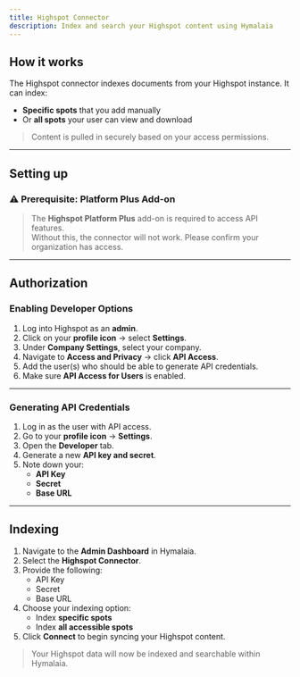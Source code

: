 ```yaml
---
title: Highspot Connector
description: Index and search your Highspot content using Hymalaia
---
```


## How it works

The Highspot connector indexes documents from your Highspot instance. It can index:

- **Specific spots** that you add manually  
- Or **all spots** your user can view and download

> Content is pulled in securely based on your access permissions.

---

## Setting up

### ⚠️ Prerequisite: Platform Plus Add-on

> The **Highspot Platform Plus** add-on is required to access API features.  
> Without this, the connector will not work. Please confirm your organization has access.

---

## Authorization

### Enabling Developer Options

1. Log into Highspot as an **admin**.
2. Click on your **profile icon** → select **Settings**.
3. Under **Company Settings**, select your company.
4. Navigate to **Access and Privacy** → click **API Access**.
5. Add the user(s) who should be able to generate API credentials.
6. Make sure **API Access for Users** is enabled.

---

### Generating API Credentials

1. Log in as the user with API access.
2. Go to your **profile icon** → **Settings**.
3. Open the **Developer** tab.
4. Generate a new **API key and secret**.
5. Note down your:
   - **API Key**
   - **Secret**
   - **Base URL**

---

## Indexing

1. Navigate to the **Admin Dashboard** in Hymalaia.
2. Select the **Highspot Connector**.
3. Provide the following:
   - API Key  
   - Secret  
   - Base URL  
4. Choose your indexing option:
   - Index **specific spots**
   - Index **all accessible spots**
5. Click **Connect** to begin syncing your Highspot content.

> Your Highspot data will now be indexed and searchable within Hymalaia.
